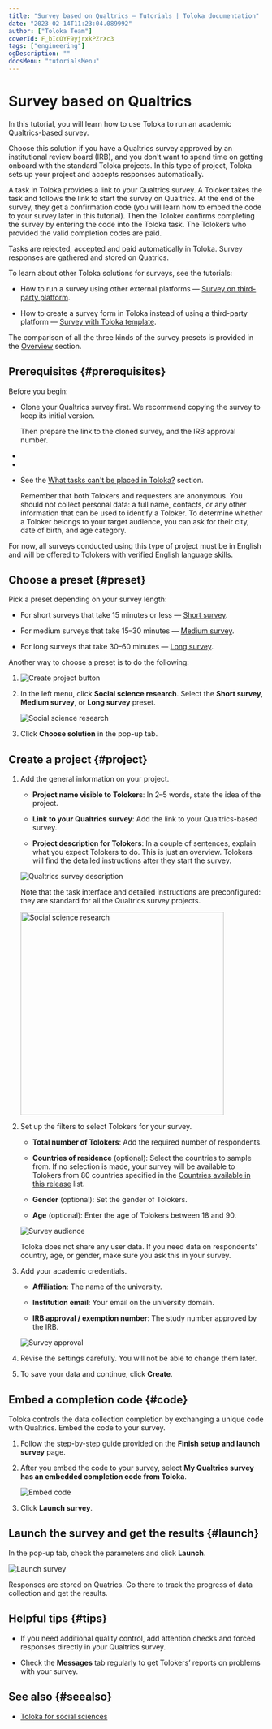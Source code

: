 ```yaml
---
title: "Survey based on Qualtrics — Tutorials | Toloka documentation"
date: "2023-02-14T11:23:04.089992"
author: ["Toloka Team"]
coverId: F_bIcOYF9yjrxkPZrXc3
tags: ["engineering"]
ogDescription: ""
docsMenu: "tutorialsMenu"
---
```



# Survey based on Qualtrics

In this tutorial, you will learn how to use Toloka to run an academic Qualtrics-based survey.

Choose this solution if you have a Qualtrics survey approved by an institutional review board (IRB), and you don't want to spend time on getting onboard with the standard Toloka projects. In this type of project, Toloka sets up your project and accepts responses automatically.

A task in Toloka provides a link to your Qualtrics survey. A Toloker takes the task and follows the link to start the survey on Qualtrics. At the end of the survey, they get a confirmation code (you will learn how to embed the code to your survey later in this tutorial). Then the Toloker confirms completing the survey by entering the code into the Toloka task. The Tolokers who provided the valid completion codes are paid.

Tasks are rejected, accepted and paid automatically in Toloka. Survey responses are gathered and stored on Quatrics.

<Note mode="note" title="Note">

To learn about other Toloka solutions for surveys, see the tutorials:

- How to run a survey using other external platforms — [Survey on third-party platform](/docs/tutorials/questionnaire-other).

- How to create a survey form in Toloka instead of using a third-party platform — [Survey with Toloka template](/docs/tutorials/questionnaire-toloka).

The comparison of all the three kinds of the survey presets is provided in the [Overview](/docs/tutorials/questionnaire-overview) section.

</Note>

## Prerequisites {#prerequisites}

Before you begin:

- Clone your Qualtrics survey first. We recommend copying the survey to keep its initial version.

  Then prepare the link to the cloned survey, and the IRB approval number.

- <TutorialsRegister/>

- <TutorialsTopUpTutorial/>

- See the [What tasks can't be placed in Toloka?](/docs/guide/unwanted#requirements-for-survey) section.

   Remember that both Tolokers and requesters are anonymous. You should not collect personal data: a full name, contacts, or any other information that can be used to identify a Toloker. To determine whether a Toloker belongs to your target audience, you can ask for their city, date of birth, and age category.

<Note mode="restriction" title="Restriction">

For now, all surveys conducted using this type of project must be in English and will be offered to Tolokers with verified English language skills.

</Note>

## Choose a preset {#preset}

Pick a preset depending on your survey length:

* For short surveys that take 15 minutes or less — [Short survey](https://platform.toloka.ai/requester/templates?choosedCard=IuW9rwmVFAAB1ifPeFvJ&choosedTag=A3MdOlBKzWKcrpxg3JNQ).

* For medium surveys that take 15–30 minutes — [Medium survey](https://platform.toloka.ai/requester/templates?choosedCard=IuW9rwmVFAAB1ifPeFvF&choosedTag=A3MdOlBKzWKcrpxg3JNQ).

* For long surveys that take 30–60 minutes — [Long survey](https://platform.toloka.ai/requester/templates?choosedCard=IuW9rwmVFAAB1ifPeFvv&choosedTag=A3MdOlBKzWKcrpxg3JNQ).

Another way to choose a preset is to do the following:

1. <TutorialsCreateProjectButton/>

    <Image withBackground imageId="1675426175002" alt="Create project button" />

1. In the left menu, click **Social science research**. Select the **Short survey**, **Medium survey**, or **Long survey** preset.

    <Image withBackground imageId="1675426158847" alt="Social science research" />

1. Click **Choose solution** in the pop-up tab.

## Create a project {#project}

1. Add the general information on your project.

    * **Project name visible to Tolokers**: In 2–5 words, state the idea of the project.

    * **Link to your Qualtrics survey**: Add the link to your Qualtrics-based survey.

    * **Project description for Tolokers**: In a couple of sentences, explain what you expect Tolokers to do. This is just an overview. Tolokers will find the detailed instructions after they start the survey.

    <Image withBackground imageId="1675426176824" alt="Qualtrics survey description" />

    Note that the task interface and detailed instructions are preconfigured: they are standard for all the Qualtrics survey projects.

    <Cut title="How your task will look for Tolokers">

    <Image width="400px" withBackground imageId="1675426183844" alt="Social science research" />

    </Cut>

1. Set up the filters to select Tolokers for your survey.

    * **Total number of Tolokers**: Add the required number of respondents.

    * **Countries of residence** (optional): Select the countries to sample from. If no selection is made, your survey will be available to Tolokers from 80 countries specified in the [Countries available in this release](https://toloka.ai/toloka-for-social-sciences/#table) list.

    * **Gender** (optional): Set the gender of Tolokers.

    * **Age** (optional): Enter the age of Tolokers between 18 and 90.

    <Image withBackground imageId="1675426180871" alt="Survey audience" />

    <Note mode="note" title="Note">

    Toloka does not share any user data. If you need data on respondents' country, age, or gender, make sure you ask this in your survey.

    </Note>

1. Add your academic credentials.

    * **Affiliation**: The name of the university.

    * **Institution email**: Your email on the university domain.

    * **IRB approval / exemption number**: The study number approved by the IRB.

    <Image withBackground imageId="1675426172888" alt="Survey approval" />

1. Revise the settings carefully. You will not be able to change them later.

1. To save your data and continue, click **Create**.

## Embed a completion code {#code}

Toloka controls the data collection completion by exchanging a unique code with Qualtrics. Embed the code to your survey.

1. Follow the step-by-step guide provided on the **Finish setup and launch survey** page.

1. After you embed the code to your survey, select **My Qualtrics survey has an embedded completion code from Toloka**.

    <Image withBackground imageId="1675426167515" alt="Embed code" />

1. Click **Launch survey**.

## Launch the survey and get the results {#launch}

In the pop-up tab, check the parameters and click **Launch**.

<Image withBackground imageId="1675426163311" alt="Launch survey" />

Responses are stored on Quatrics. Go there to track the progress of data collection and get the results.

## Helpful tips {#tips}

- If you need additional quality control, add attention checks and forced responses directly in your Qualtrics survey.

- Check the **Messages** tab regularly to get Tolokers’ reports on problems with your survey.

## See also {#seealso}

- [Toloka for social sciences](https://toloka.ai/toloka-for-social-sciences/)

<ContactGuideSupport/>
